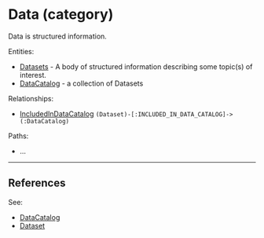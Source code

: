 # Data (category)

Data is structured information.

Entities:
  - [Datasets](./data/datasets.schema) - A body of structured information describing some topic(s) of interest.
  - [DataCatalog](./data/catalogs.schema) - a collection of Datasets

Relationships:
  - [IncludedInDataCatalog](./data/included-in-data-catalog.schema) `(Dataset)-[:INCLUDED_IN_DATA_CATALOG]->(:DataCatalog)`

Paths:
  - ...


---
## References

See:

- [DataCatalog](https://webschemas.org/DataCatalog)
- [Dataset](https://webschemas.org/Dataset)